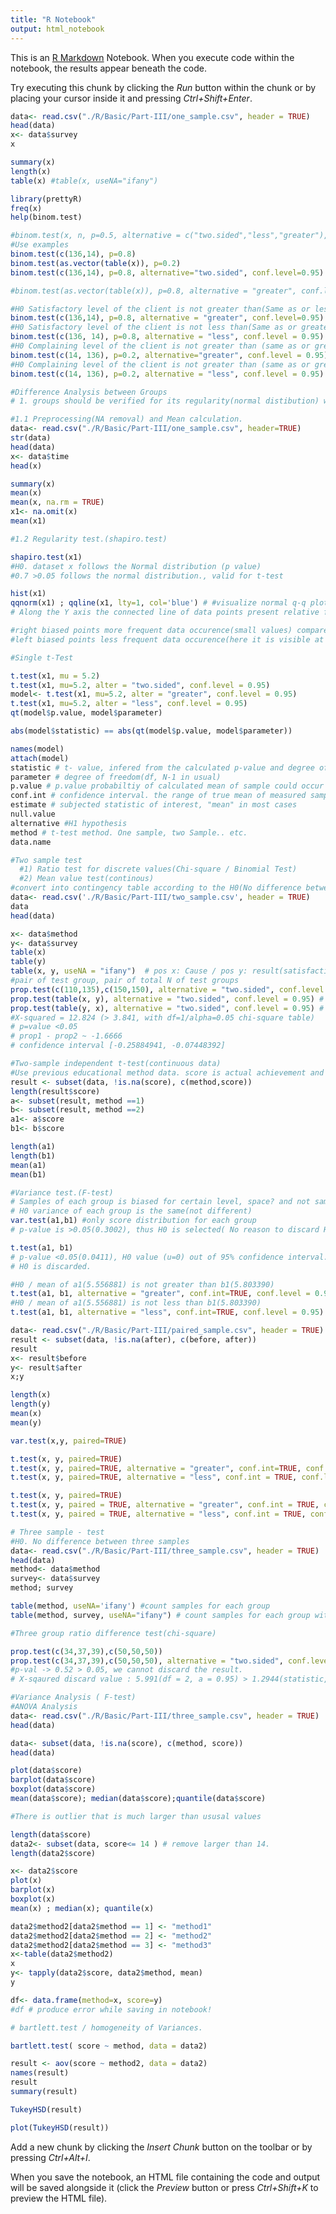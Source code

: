 ```yaml
---
title: "R Notebook"
output: html_notebook
---
```


This is an [R Markdown](http://rmarkdown.rstudio.com) Notebook. When you execute code within the notebook, the results appear beneath the code. 

Try executing this chunk by clicking the *Run* button within the chunk or by placing your cursor inside it and pressing *Ctrl+Shift+Enter*. 

```r
data<- read.csv("./R/Basic/Part-III/one_sample.csv", header = TRUE)
head(data)
x<- data$survey
x

summary(x)
length(x)
table(x) #table(x, useNA="ifany")

library(prettyR)
freq(x)
help(binom.test)

#binom.test(x, n, p=0.5, alternative = c("two.sided","less","greater"), conf.level = 0.95)
#Use examples
binom.test(c(136,14), p=0.8)
binom.test(as.vector(table(x)), p=0.2)
binom.test(c(136,14), p=0.8, alternative="two.sided", conf.level=0.95)


```

```r
#binom.test(as.vector(table(x)), p=0.8, alternative = "greater", conf.level = 0.95 )

#H0 Satisfactory level of the client is not greater than(Same as or less than) 80%(0.8, 2016) by 95% accuracy : TRUE
binom.test(c(136,14), p=0.8, alternative = "greater", conf.level=0.95)
#H0 Satisfactory level of the client is not less than(Same as or greater than) 80%(0.8) by 95% accuracy : FALSE
binom.test(c(136, 14), p=0.8, alternative = "less", conf.level = 0.95)
#H0 Complaining level of the client is not greater than (same as or greater than) 20% by 95 % accuracy : FALSE
binom.test(c(14, 136), p=0.2, alternative="greater", conf.level = 0.95)
#H0 Complaining level of the client is not greater than (same as or greater than) 20% by 95 % accuracy : TRUE
binom.test(c(14, 136), p=0.2, alternative = "less", conf.level = 0.95)

```

```r
#Difference Analysis between Groups
# 1. groups should be verified for its regularity(normal distibution) with same variance.

#1.1 Preprocessing(NA removal) and Mean calculation.
data<- read.csv("./R/Basic/Part-III/one_sample.csv", header=TRUE)
str(data)
head(data)
x<- data$time
head(x)

summary(x)
mean(x)
mean(x, na.rm = TRUE)
x1<- na.omit(x)
mean(x1)

#1.2 Regularity test.(shapiro.test)

shapiro.test(x1)
#H0. dataset x follows the Normal distribution (p value)
#0.7 >0.05 follows the normal distribution., valid for t-test

hist(x1)
qqnorm(x1) ; qqline(x1, lty=1, col='blue') # #visualize normal q-q plot; # draw line
# Along the Y axis the connected line of data points present relative frequency of occurence compared to the reference distribution quantiles. --> x represent the corresponding distribution(uniform, normal,etc)

#right biased points more frequent data occurence(small values) compared to the reference distribution(here, Normal distribution)
#left biased points less frequent data occurence(here it is visible at the large tail) compared to the reference distribution(here, Normal Distribution)


```

```r
#Single t-Test

t.test(x1, mu = 5.2)
t.test(x1, mu=5.2, alter = "two.sided", conf.level = 0.95)
model<- t.test(x1, mu=5.2, alter = "greater", conf.level = 0.95)
t.test(x1, mu=5.2, alter = "less", conf.level = 0.95)
qt(model$p.value, model$parameter)

abs(model$statistic) == abs(qt(model$p.value, model$parameter))
```

```r
names(model)
attach(model)
statistic # t- value, infered from the calculated p-value and degree of freedomf, shown in parameter
parameter # degree of freedom(df, N-1 in usual)
p.value # p.value probabiltiy of calculated mean of sample could occur if it is randomly chosen from the original sigma space(distribution), if < alpha(~0.05), H0 is discarded rationaly and H1 is chosen.
conf.int # confidence interval. the range of true mean of measured samples that is guarenteed by 95% confidence. H0 is out of this range in usual.
estimate # subjected statistic of interest, "mean" in most cases
null.value
alternative #H1 hypothesis
method # t-test method. One sample, two Sample.. etc.
data.name


```

```r
#Two sample test 
  #1) Ratio test for discrete values(Chi-square / Binomial Test)
  #2) Mean value test(continous)
#convert into contingency table according to the H0(No difference between groups) and conduct analyais
data<- read.csv('./R/Basic/Part-III/two_sample.csv', header = TRUE)
data
head(data)

x<- data$method
y<- data$survey
table(x)
table(y)
table(x, y, useNA = "ifany")  # pos x: Cause / pos y: result(satisfaction,effect)
#pair of test group, pair of total N of test groups
prop.test(c(110,135),c(150,150), alternative = "two.sided", conf.level = 0.95)
prop.test(table(x, y), alternative = "two.sided", conf.level = 0.95) # not recommended
prop.test(table(y, x), alternative = "two.sided", conf.level = 0.95) # not recommended
#X-squared = 12.824 (> 3.841, with df=1/alpha=0.05 chi-square table)
# p=value <0.05
# prop1 - prop2 ~ -1.6666
# confidence interval [-0.25884941, -0.07448392]

```

```r
#Two-sample independent t-test(continuous data)
#Use previous educational method data. score is actual achievement and continuous
result <- subset(data, !is.na(score), c(method,score))
length(result$score)
a<- subset(result, method ==1)
b<- subset(result, method ==2)
a1<- a$score
b1<- b$score

length(a1)
length(b1)
mean(a1)
mean(b1)

```

```r
#Variance test.(F-test)
# Samples of each group is biased for certain level, space? and not same each other.?
# H0 variance of each group is the same(not different)
var.test(a1,b1) #only score distribution for each group
# p-value is >0.05(0.3002), thus H0 is selected( No reason to discard H0)

t.test(a1, b1)
# p-value <0.05(0.0411), H0 value (u=0) out of 95% confidence interval.
# H0 is discarded.

#H0 / mean of a1(5.556881) is not greater than b1(5.803390)
t.test(a1, b1, alternative = "greater", conf.int=TRUE, conf.level = 0.95)
#H0 / mean of a1(5.556881) is not less than b1(5.803390)
t.test(a1, b1, alternative = "less", conf.int=TRUE, conf.level = 0.95)


```

```r
data<- read.csv("./R/Basic/Part-III/paired_sample.csv", header = TRUE)
result <- subset(data, !is.na(after), c(before, after))
result
x<- result$before
y<- result$after
x;y

length(x)
length(y)
mean(x)
mean(y)
```

```r
var.test(x,y, paired=TRUE)

t.test(x, y, paired=TRUE)
t.test(x, y, paired=TRUE, alternative = "greater", conf.int=TRUE, conf.level = 0.95)
t.test(x, y, paired=TRUE, alternative = "less", conf.int = TRUE, conf.level = 0.95)
```

```r

t.test(x, y, paired=TRUE)
t.test(x, y, paired = TRUE, alternative = "greater", conf.int = TRUE, conf.level = 0.95)
t.test(x, y, paired = TRUE, alternative = "less", conf.int = TRUE, conf.level = 0.95)

```

```r
# Three sample - test
#H0. No difference between three samples
data<- read.csv("./R/Basic/Part-III/three_sample.csv", header = TRUE)
head(data)
method<- data$method
survey<- data$survey
method; survey

table(method, useNA='ifany') #count samples for each group
table(method, survey, useNA="ifany") # count samples for each group with survey response.

```

```r
#Three group ratio difference test(chi-square)

prop.test(c(34,37,39),c(50,50,50))
prop.test(c(34,37,39),c(50,50,50), alternative = "two.sided", conf.level = 0.95)
#p-val -> 0.52 > 0.05, we cannot discard the result.
# X-sqaured discard value : 5.991(df = 2, a = 0.95) > 1.2944(statistic, X-squared)


```

```r
#Variance Analysis ( F-test)
#ANOVA Analysis
data<- read.csv("./R/Basic/Part-III/three_sample.csv", header = TRUE)
head(data)

data<- subset(data, !is.na(score), c(method, score))
head(data)

plot(data$score)
barplot(data$score)
boxplot(data$score)
mean(data$score); median(data$score);quantile(data$score)
```

```r
#There is outlier that is much larger than ususal values

length(data$score)
data2<- subset(data, score<= 14 ) # remove larger than 14.
length(data2$score)

x<- data2$score
plot(x)
barplot(x)
boxplot(x)
mean(x) ; median(x); quantile(x)


```

```r
data2$method2[data2$method == 1] <- "method1"
data2$method2[data2$method == 2] <- "method2"
data2$method2[data2$method == 3] <- "method3"
x<-table(data2$method2)
x
y<- tapply(data2$score, data2$method, mean)
y


```

```r
df<- data.frame(method=x, score=y)
#df # produce error while saving in notebook!

# bartlett.test / homogeneity of Variances.

bartlett.test( score ~ method, data = data2)

result <- aov(score ~ method2, data = data2)
names(result)
result
summary(result)

```

```r
TukeyHSD(result)

plot(TukeyHSD(result))
```


Add a new chunk by clicking the *Insert Chunk* button on the toolbar or by pressing *Ctrl+Alt+I*.

When you save the notebook, an HTML file containing the code and output will be saved alongside it (click the *Preview* button or press *Ctrl+Shift+K* to preview the HTML file).

